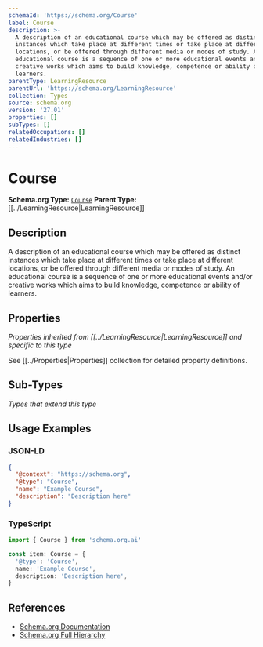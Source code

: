 ```yaml
---
schemaId: 'https://schema.org/Course'
label: Course
description: >-
  A description of an educational course which may be offered as distinct
  instances which take place at different times or take place at different
  locations, or be offered through different media or modes of study. An
  educational course is a sequence of one or more educational events and/or
  creative works which aims to build knowledge, competence or ability of
  learners.
parentType: LearningResource
parentUrl: 'https://schema.org/LearningResource'
collection: Types
source: schema.org
version: '27.01'
properties: []
subTypes: []
relatedOccupations: []
relatedIndustries: []
---
```

# Course

**Schema.org Type:** [`Course`](https://schema.org/Course)
**Parent Type:** [[../LearningResource|LearningResource]]

## Description

A description of an educational course which may be offered as distinct instances which take place at different times or take place at different locations, or be offered through different media or modes of study. An educational course is a sequence of one or more educational events and/or creative works which aims to build knowledge, competence or ability of learners.

## Properties

*Properties inherited from [[../LearningResource|LearningResource]] and specific to this type*

See [[../Properties|Properties]] collection for detailed property definitions.

## Sub-Types

*Types that extend this type*

## Usage Examples

### JSON-LD

```json
{
  "@context": "https://schema.org",
  "@type": "Course",
  "name": "Example Course",
  "description": "Description here"
}
```

### TypeScript

```typescript
import { Course } from 'schema.org.ai'

const item: Course = {
  '@type': 'Course',
  name: 'Example Course',
  description: 'Description here',
}
```

## References

- [Schema.org Documentation](https://schema.org/Course)
- [Schema.org Full Hierarchy](https://schema.org/docs/full.html)
